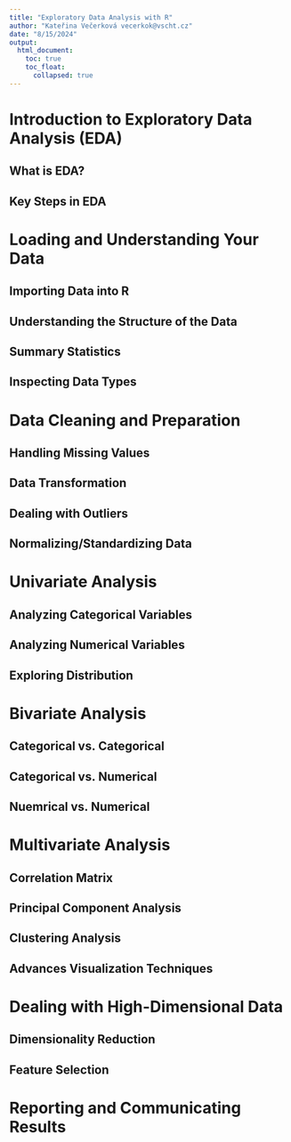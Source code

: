 ```yaml
---
title: "Exploratory Data Analysis with R"
author: "Kateřina Večerková vecerkok@vscht.cz"
date: "8/15/2024"
output: 
  html_document:
    toc: true
    toc_float:
      collapsed: true
---
```


# Introduction to Exploratory Data Analysis (EDA)
## What is EDA?
## Key Steps in EDA
# Loading and Understanding Your Data
## Importing Data into R
## Understanding the Structure of the Data
## Summary Statistics
## Inspecting Data Types
# Data Cleaning and Preparation
## Handling Missing Values
## Data Transformation
## Dealing with Outliers
## Normalizing/Standardizing Data
# Univariate Analysis
## Analyzing Categorical Variables
## Analyzing Numerical Variables
## Exploring Distribution
# Bivariate Analysis
## Categorical vs. Categorical
## Categorical vs. Numerical
## Nuemrical vs. Numerical
# Multivariate Analysis
## Correlation Matrix
## Principal Component Analysis
## Clustering Analysis
## Advances Visualization Techniques
# Dealing with High-Dimensional Data
## Dimensionality Reduction
## Feature Selection
# Reporting and Communicating Results

